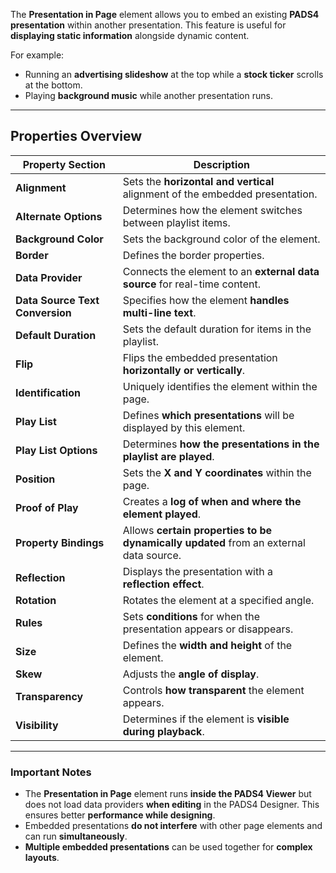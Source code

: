 
The **Presentation in Page** element allows you to embed an existing **PADS4 presentation** within another presentation. This feature is useful for **displaying static information** alongside dynamic content.

For example:
- Running an **advertising slideshow** at the top while a **stock ticker** scrolls at the bottom.
- Playing **background music** while another presentation runs.

---
## **Properties Overview**
| **Property Section**  | **Description** |
|----------------------|----------------|
| **Alignment** | Sets the **horizontal and vertical** alignment of the embedded presentation. |
| **Alternate Options** | Determines how the element switches between playlist items. |
| **Background Color** | Sets the background color of the element. |
| **Border** | Defines the border properties. |
| **Data Provider** | Connects the element to an **external data source** for real-time content. |
| **Data Source Text Conversion** | Specifies how the element **handles multi-line text**. |
| **Default Duration** | Sets the default duration for items in the playlist. |
| **Flip** | Flips the embedded presentation **horizontally or vertically**. |
| **Identification** | Uniquely identifies the element within the page. |
| **Play List** | Defines **which presentations** will be displayed by this element. |
| **Play List Options** | Determines **how the presentations in the playlist are played**. |
| **Position** | Sets the **X and Y coordinates** within the page. |
| **Proof of Play** | Creates a **log of when and where the element played**. |
| **Property Bindings** | Allows **certain properties to be dynamically updated** from an external data source. |
| **Reflection** | Displays the presentation with a **reflection effect**. |
| **Rotation** | Rotates the element at a specified angle. |
| **Rules** | Sets **conditions** for when the presentation appears or disappears. |
| **Size** | Defines the **width and height** of the element. |
| **Skew** | Adjusts the **angle of display**. |
| **Transparency** | Controls **how transparent** the element appears. |
| **Visibility** | Determines if the element is **visible during playback**. |

---
### **Important Notes**
- The **Presentation in Page** element runs **inside the PADS4 Viewer** but does not load data providers **when editing** in the PADS4 Designer. This ensures better **performance while designing**.
- Embedded presentations **do not interfere** with other page elements and can run **simultaneously**.
- **Multiple embedded presentations** can be used together for **complex layouts**.
